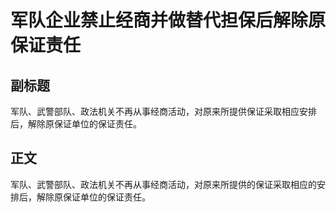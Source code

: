 # 军队企业禁止经商并做替代担保后解除原保证责任
## 副标题
军队、武警部队、政法机关不再从事经商活动，对原来所提供保证采取相应安排后，解除原保证单位的保证责任。
## 正文
军队、武警部队、政法机关不再从事经商活动，对原来所提供的保证采取相应的安排后，解除原保证单位的保证责任。